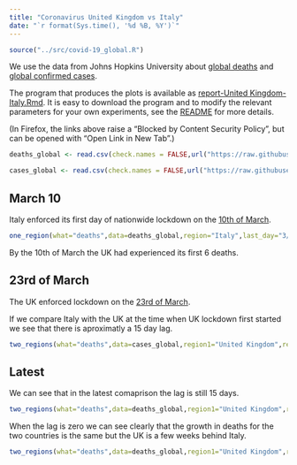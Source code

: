 ```yaml
---
title: "Coronavirus United Kingdom vs Italy"
date: "`r format(Sys.time(), '%d %B, %Y')`"
---
```


```r
source("../src/covid-19_global.R")
```

We use the data from Johns Hopkins University about [global deaths](https://github.com/CSSEGISandData/COVID-19/blob/master/csse_covid_19_data/csse_covid_19_time_series/time_series_covid19_deaths_global.csv)  and [global confirmed cases](https://github.com/CSSEGISandData/COVID-19/blob/master/csse_covid_19_data/csse_covid_19_time_series/time_series_covid19_confirmed_global.csv).

The program that produces the plots is available as [report-United Kingdom-Italy.Rmd](https://github.com/alexhkurz/coronavirus-in-R/blob/master/reports/report-United Kingdom-Italy.Rmd). It is easy to download the program and to modify the relevant parameters for your own experiments, see the [README](https://github.com/alexhkurz/coronavirus-in-R/) for more details.

(In Firefox, the links above raise a "Blocked by Content Security Policy", but can be opened with "Open Link in New Tab".)
    
```r
deaths_global <- read.csv(check.names = FALSE,url("https://raw.githubusercontent.com/CSSEGISandData/COVID-19/master/csse_covid_19_data/csse_covid_19_time_series/time_series_covid19_deaths_global.csv"))

cases_global <- read.csv(check.names = FALSE,url("https://raw.githubusercontent.com/CSSEGISandData/COVID-19/master/csse_covid_19_data/csse_covid_19_time_series/time_series_covid19_confirmed_global.csv"))
```

## March 10

Italy enforced its first day of nationwide lockdown on the [10th of March](https://en.wikipedia.org/wiki/2020_coronavirus_pandemic_in_Italy).



```r
one_region(what="deaths",data=deaths_global,region="Italy",last_day="3/10/20",range=20)
```
 
By the 10th of March the UK had experienced its first 6 deaths.




## 23rd of March
  
The UK enforced lockdown on the [23rd of March](https://en.wikipedia.org/wiki/2020_coronavirus_pandemic_in_the_United_Kingdom).


If we compare Italy with the UK at the time when UK lockdown first started we see that there is aproximatly a 15 day lag.
```r
two_regions(what="deaths",data=cases_global,region1="United Kingdom",region2="Italy",last_day="3/23/20",range=20,lag=15)
```


## Latest

We can see that in the latest comaprison the lag is still 15 days.


```r
two_regions(what="deaths",data=deaths_global,region1="United Kingdom",region2="Italy",last_day="",range=40,lag=15)
```

When the lag is zero we can see clearly that the growth in deaths for the two countries is the same but the UK is a few weeks behind Italy.


```r
two_regions(what="deaths",data=deaths_global,region1="United Kingdom",region2="Italy",last_day="",range=50,lag=0)
```